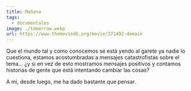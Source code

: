 ```yaml
---
title: Mañana
tags:
  - documentales
image: ./tomorrow.webp
url: https://www.themoviedb.org/movie/371492-demain
---
```


Que el mundo tal y como conocemos se está yendo al garete ya nadie lo cuestiona, estamos acostumbradas a mensajes catastrofistas sobre el tema... ¿y si en vez de esto mostramos mensajes positivos y contamos historias de gente que está intentando cambiar las cosas? 

A mi, desde luego, me ha dado bastante que pensar.